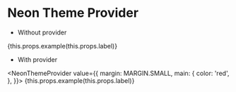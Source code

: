 
# Neon Theme Provider


- Without provider

<div>
    {this.props.example(this.props.label)}
</div>

- With provider

<NeonThemeProvider value={{
    margin: MARGIN.SMALL,
    main: {
        color: 'red',
    },
}}>
    {this.props.example(this.props.label)}
</NeonThemeProvider>
